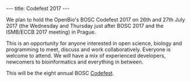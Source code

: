 ---
title: Codefest 2017
---

We plan to hold the OpenBio's BOSC Codefest 2017 on 26th and 27th July 2017 (the Wednesday and Thursday just after BOSC 2017 and the ISMB/ECCB 2017 meeting) in Prague.

This is an opportunity for anyone interested in open science, biology and programming to meet, discuss and work collaboratively. Everyone is welcome to attend. We will have a mix of experienced developers, newcomers to bioinformatics and everything in between.

This will be the eight annual BOSC [[Codefest]].
